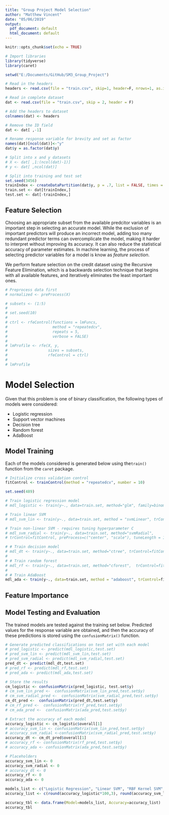 ```yaml
---
title: "Group Project Model Selection"
author: "Matthew Vincent"
date: "05/06/2019"
output:
  pdf_document: default
  html_document: default
---
```


```r
knitr::opts_chunk$set(echo = TRUE)

# Import libraries
library(tidyverse)
library(caret)

setwd("E:/Documents/GitHub/SM3_Group_Project")
```



```r
# Read in the headers
headers <- read.csv(file = "train.csv", skip=1, header=F, nrows=1, as.is=T)

# Read in complete dataset
dat <- read.csv(file = "train.csv", skip = 2, header = F)

# Add the headers to dataset
colnames(dat) <- headers

# Remove the ID field
dat <- dat[ ,-1]

# Rename response variable for brevity and set as factor
names(dat)[ncol(dat)]<-"y"
dat$y = as.factor(dat$y)

# Split into x and y datasets
# X <- dat[ ,1:(ncol(dat)-1)]
# y <- dat[ ,ncol(dat)]

# Split into training and test set
set.seed(3456)
trainIndex <- createDataPartition(dat$y, p = .7, list = FALSE, times = 1)
train.set <- dat[trainIndex,]
test.set <- dat[-trainIndex,]
```

## Feature Selection

Choosing an appropriate subset from the available predcitor variables is an important step in selecting an accurate model. While the exclusion of important predictors will produce an incorrect model, adding too many redundant predictor terms can overcomplicate the model, making it harder to interpret without improving its accuracy. It can also reduce the statistical accuracy of parameter estimates. In machine learning, the process of selecting predictor variables for a model is know as *feature selection*. 

We perform feature selection on the credit dataset using the Recursive Feature Elimination, which is a backwards selection technique that begins with all available features, and iteratively eliminates the least important ones.    

```r
# Preprocess data first
# normalized <- preProcess(X)

# subsets <- (1:5)
# 
# set.seed(10)
# 
# ctrl <- rfeControl(functions = lmFuncs,
#                    method = "repeatedcv",
#                    repeats = 5,
#                    verbose = FALSE)
# 
# lmProfile <- rfe(X, y,
#                  sizes = subsets,
#                  rfeControl = ctrl)
# 
# lmProfile
```

# Model Selection

Given that this problem is one of binary classification, the following types of models were considered: 


* Logistic regression
* Support vector machines
* Decision tree
* Random forest
* AdaBoost

## Model Training

Each of the models considered is generated below using the`train()` function from the `caret` package. 

```r
# Initialize cross validation control
fitControl <- trainControl(method = "repeatedcv", number = 10)

set.seed(489)

# Train logistic regression model
# mdl_logistic <- train(y~., data=train.set, method="glm", family=binomial(), trControl=fitControl, preProcess=c("center", "scale"))

# Train linear SVM
# mdl_svm_lin <- train(y~., data=train.set, method = "svmLinear", trControl=fitControl, preProcess=c("center", "scale"), tuneLength = 10)

# Train non-linear SVM - requires tuning hyperparameter C
# mdl_svm_radial <- train(y~., data=train.set, method="svmRadial",
# trControl=fitControl, preProcess=c("center", "scale"), tuneLength = 10)

# # Train decision model
# mdl_dt <- train(y~., data=train.set, method="ctree", trControl=fitControl)
# 
# # Train random forest
# mdl_rf <- train(y~., data=train.set, method="cforest",  trControl=fitControl)
# 
# # Train AdaBoost
mdl_ada <- train(y~., data=train.set, method = "adaboost", trControl=fitControl)
```

## Feature Importance



## Model Testing and Evaluation

The trained models are tested against the training set below. Predicted values for the response variable are obtained, and then the accuracy of these predictions is stored using the `confusionMatrix()` function. 

```r
# Generate predicted classifications on test set with each model
# pred_logistic <- predict(mdl_logistic,test.set)
# pred_svm_lin <- predict(mdl_svm_lin,test.set)
# pred_svm_radial <- predict(mdl_svm_radial,test.set)
pred_dt <- predict(mdl_dt,test.set)
# pred_rf <- predict(mdl_rf,test.set)
# pred_ada <- predict(mdl_ada,test.set)

# Store the results
cm_logistic <- confusionMatrix(pred_logistic, test.set$y)
# cm_svm_lin_pred <-  confusionMatrix(svm_lin_pred,test.set$y)
# cm_svm_radial_pred <-  confusionMatrix(svm_radial_pred,test.set$y)
cm_dt_pred <-  confusionMatrix(pred_dt,test.set$y)
# cm_rf_pred <-  confusionMatrix(rf_pred,test.set$y)
# cm_ada_pred <-  confusionMatrix(ada_pred,test.set$y)

# Extract the accuracy of each model
accuracy_logistic <- cm_logistic$overall[1]
# accuracy_svm_lin <- confusionMatrix(svm_lin_pred,test.set$y)
# accuracy_svm_radial <-confusionMatrix(svm_radial_pred,test.set$y)
accuracy_dt <- cm_dt_pred$overall[1]
# accuracy_rf <- confusionMatrix(rf_pred,test.set$y)
# accuracy_ada <- confusionMatrix(ada_pred,test.set$y)

# Placeholders
accuracy_svm_lin <- 0
accuracy_svm_radial <- 0
# accuracy_dt <- 0
accuracy_rf <- 0
accuracy_ada <- 0

models_list <- c("Logistic Regression", "Linear SVM", "RBF Kernel SVM", "Decision Tree", "Random Forest", "AdaBoost")
accuracy_list <- c(round(accuracy_logistic*100,3), round(accuracy_svm_lin*100,3), round(accuracy_svm_radial*100,3), round(accuracy_dt*100,3), round(accuracy_rf*100,3), round(accuracy_ada*100,3))

accuracy_tbl <- data.frame(Model=models_list, Accuracy=accuracy_list) 
accuracy_tbl
```






























































